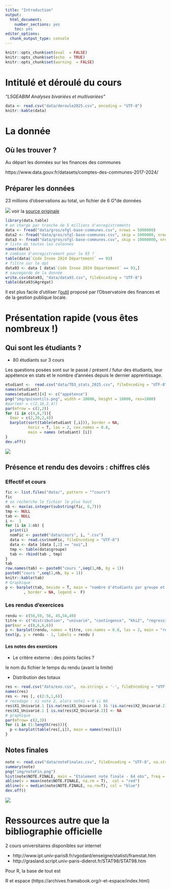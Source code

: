 ```yaml
---
title: "Introduction"
output:
  html_document:
    number_sections: yes
    toc: yes
editor_options:
  chunk_output_type: console
---
```


```r
knitr::opts_chunk$set(eval  = FALSE)
knitr::opts_chunk$set(echo  = TRUE)
knitr::opts_chunk$set(warning  = FALSE)
``` 


# Intitulé et déroulé du cours


*"L5GEABIM Analyses bivariées et multivariées"*




```r
data <- read.csv("data/deroule2025.csv", encoding = "UTF-8")
knitr::kable(data)
```


# La donnée

## Où les trouver ?

Au départ les données sur les finances des communes

https://www.data.gouv.fr/datasets/comptes-des-communes-2017-2024/



## Préparer les données

23 millions d'observations au total, un fichier de 6 G°de données

![](img/source.png)
voir la [source originale]( https://data.ofgl.fr/explore/dataset/ofgl-base-communes/table/?disjunctive.nomen&disjunctive.agregat&disjunctive.tranche_revenu_imposable_par_habitant&disjunctive.tranche_population&disjunctive.epci_name&disjunctive.reg_name&disjunctive.dep_name&disjunctive.com_name&sort=exer)



```r
library(data.table)
# on charge par tranche de 5 millions d'enregistrements
data <- fread("data/gros/ofgl-base-communes.csv", nrows = 5000000)
data2 <- fread("data/gros/ofgl-base-communes.csv", skip = 5000000, nrows = 5000000)
data3 <- fread("data/gros/ofgl-base-communes.csv", skip = 10000000, nrows = 5000000)
# liste de toutes les colonnes
names(data)
# combien d'enregistrement pour le 93 ?
table(data$`Code Insee 2024 Département` == 93)
# filtre sur le dpt
data93 <- data [ data$`Code Insee 2024 Département` == 93,]
# sauvegarde de la donnée
write.csv(data93, "data/data93.csv", fileEncoding = "UTF-8")
table(data93$Agrégat)
```


Il est plus facile d'utiliser l'[outil](https://data.ofgl.fr/pages/cartographie/) proposé par l'Observatoire des finances et de la gestion publique locale.




# Présentation rapide (vous êtes nombreux !)

## Qui sont les étudiants ?

- 80 étudiants sur 3 cours

Les questions posées sont sur le passé / présent / futur des étudiants, leur appétence en stats et 
le nombre d'années depuis le dernier apprentissage.


```r
etudiant <-  read.csv("data/TD3_stats_2025.csv", fileEncoding = "UTF-8")
names(etudiant)
names(etudiant)[4] <- c("appétence")
png("img/quisontils.png", width = 10000, height = 10000, res=1800)
#par(mar = c(2,16,2,4))
par(mfrow = c(2,2))
for (i in c(4,6,7)){
  (mar = c(2,20,2,4))
  barplot(sort(table(etudiant [,i])), border = NA,
          horiz = T, las = 2, cex.names = 0.8, 
          main = names (etudiant) [i])
}
dev.off()
```


![](img/quisontils.png)


## Présence et rendu des devoirs : chiffres clés

### Effectif et cours

```r
fic <- list.files("data/", pattern = "^cours")
fic
# on recherche le fichier le plus haut
nb <- max(as.integer(substring(fic, 6,7)))
tmp <- NULL
tab <- NULL
i <-  1
for (i in 1:nb) {
  print(i)
  nomFic <- paste0("data/cours", i, ".csv")
  data <- read.csv(nomFic, fileEncoding = "UTF-8")
  data <- data [data [,2] == "oui",]
  tmp <- table(data$groupe)
  tab <- rbind(tab , tmp)
}
tab
row.names(tab) <- paste0("cours ",seq(1,nb, by = 1))
paste0("cours ",seq(1,nb, by = 1))
knitr::kable(tab)
# Graphique
p <- barplot(tab, beside = T, main = "nombre d'étudiants par groupe et par cours", xlab = "groupe", ylab = "nb", col = terrain.colors(nb) 
        , border = NA, legend =  F)

```





### Les rendus d'exercices



```r
rendu <- c(56,59, 56, 45,58,49)
titre <- c("distribution", "univarié", "contingence", "khi2", "regression", "1er script")
par(mar = c(8,6,6,6))
p <- barplot(rendu, names = titre, cex.names = 0.8, las = 2, main = "rendu devoirs (effectif 75 étudiants environ)", border = NA)
text(p, y = rendu - 1, labels = rendu )
```


#### Les notes des exercices


- Le critère externe : des points faciles ?

le nom du fichier
le temps du rendu (avant la limite)

- Distribution des totaux

```r
res <- read.csv("data/exo.csv",  na.strings = '-', fileEncoding = "UTF-8")
names(res)
res <- res [, c(2:5,1,6)]
# recodage : si note 2, alors note1 = 0 si NA
res$X1_Univarié.1 [is.na(res$X1_Univarié.1 )& !is.na(res$X2_Univarié.2)] <- 0
res$X1_Univarié.1 [ is.na(res$X2_Univarié.2)] <- NA
# graphique
par(mfrow= c(2,3))
for (i in (1:length(res))){
  p <-barplot(table(res[,i]), main = names(res)[i])
}
```




## Notes finales



```r
note <- read.csv("data/noteFinales.csv", fileEncoding = "UTF-8", na.strings = c("EN ATTENTE", "NA","-"), dec = ",")
summary(note)
png("img/noteFin.png")
hist(note$NOTE.FINALE, main = "Etalement note finale - 64 obs", freq = T, border = NA)
abline(v = mean(note$NOTE.FINALE, na.rm = T),  col = "red")
abline(v = median(note$NOTE.FINALE, na.rm=T), col = "blue")
dev.off()
```

![](img/noteFin.png)

# Ressources autre que la bibliographie officielle

2 cours universitaires disponibles sur internet

- http://www.ipt.univ-paris8.fr/vgodard/enseigne/statisti/framstat.htm
- http://grasland.script.univ-paris-diderot.fr/STAT98/STAT98.htm

Pour R, la base de tout est 

R et espace (https://archives.framabook.org/r-et-espace/index.html)


